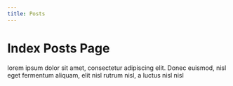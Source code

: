 ```yaml
---
title: Posts
---
```



# Index Posts Page

lorem ipsum dolor sit amet, consectetur adipiscing elit. Donec euismod, nisl eget fermentum aliquam, elit nisl rutrum nisl, a luctus nisl nisl

<Counter />
